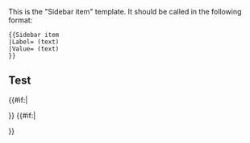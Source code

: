 <noinclude>
{{CSP alert}}
This is the "Sidebar item" template. It should be called in the following format:

<pre>
{{Sidebar item
|Label= (text)
|Value= (text)
}}
</pre>

== Test ==
{{Sidebar item
|Label=Test label
|Value=Test value
}}

  
</noinclude><includeonly><div class="sidebar-item"><!--
  -->{{#if:{{{Label|}}}|<div class="sidebar-item-label">{{{Label|}}}</div>}}<!-- 
  -->{{#if:{{{Value|}}}|<div class="sidebar-item-value">
{{{Value|}}}</div>}}<!--
--></div></includeonly>